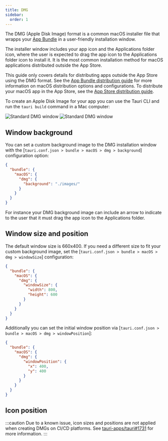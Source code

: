 ```yaml
---
title: DMG
sidebar:
  order: 1
---
```



The DMG (Apple Disk Image) format is a common macOS installer file that wrapps your [App Bundle][App Bundle distribution guide] in a user-friendly installation window.

The installer window includes your app icon and the Applications folder icon, where the user is expected to drag the app icon to the Applications folder icon to install it.
It is the most common installation method for macOS applications distributed outside the App Store.

This guide only covers details for distributing apps outside the App Store using the DMG format.
See the [App Bundle distribution guide] for more information on macOS distribution options and configurations.
To distribute your macOS app in the App Store, see the [App Store distribution guide].

To create an Apple Disk Image for your app you can use the Tauri CLI and run the `tauri build` command in a Mac computer:

<CommandTabs
  npm="npm run tauri build --bundles dmg"
  yarn="yarn tauri build --bundles dmg"
  pnpm="pnpm tauri build --bundles dmg"
  cargo="cargo tauri build --bundles dmg"
/>

<Image
  class="dark:sl-hidden"
  src={StandardDmgLight}
  alt="Standard DMG window"
/>
<Image
  class="light:sl-hidden"
  src={StandardDmgDark}
  alt="Standard DMG window"
/>

## Window background

You can set a custom background image to the DMG installation window with the [`tauri.conf.json > bundle > macOS > dmg > background`] configuration option:

```json
{
  "bundle": {
    "macOS": {
      "dmg": {
        "background": "./images/"
      }
    }
  }
}
```

For instance your DMG background image can include an arrow to indicate to the user that it must drag the app icon to the Applications folder.

## Window size and position

The default window size is 660x400. If you need a different size to fit your custom background image, set the [`tauri.conf.json > bundle > macOS > dmg > windowSize`] configuration:

```json
{
  "bundle": {
    "macOS": {
      "dmg": {
        "windowSize": {
          "width": 800,
          "height": 600
        }
      }
    }
  }
}
```

Additionally you can set the initial window position via [`tauri.conf.json > bundle > macOS > dmg > windowPosition`]:

```json
{
  "bundle": {
    "macOS": {
      "dmg": {
        "windowPosition": {
          "x": 400,
          "y": 400
        }
      }
    }
  }
}
```

## Icon position

:::caution
Due to a known issue, icon sizes and positions are not applied when creating DMGs on CI/CD platforms.
See [tauri-apps/tauri#1731] for more information.
:::

[App Bundle distribution guide]: /distribute/macos-application-bundle
[App Store distribution guide]: /distribute/app-store
[tauri-apps/tauri#1731]: https://github.com/tauri-apps/tauri/issues/1731
